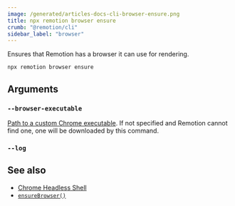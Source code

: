 ```yaml
---
image: /generated/articles-docs-cli-browser-ensure.png
title: npx remotion browser ensure
crumb: "@remotion/cli"
sidebar_label: "browser"
---
```


Ensures that Remotion has a browser it can use for rendering.

```
npx remotion browser ensure
```

## Arguments

### `--browser-executable`

[Path to a custom Chrome executable](/docs/config#setbrowserexecutable). If not specified and Remotion cannot find one, one will be downloaded by this command.

### `--log`<AvailableFrom v="4.0.137" />

<Options id="log" cli />

## See also

- [Chrome Headless Shell](/docs/miscellaneous/chrome-headless-shell)
- [`ensureBrowser()`](/docs/renderer/ensure-browser)
